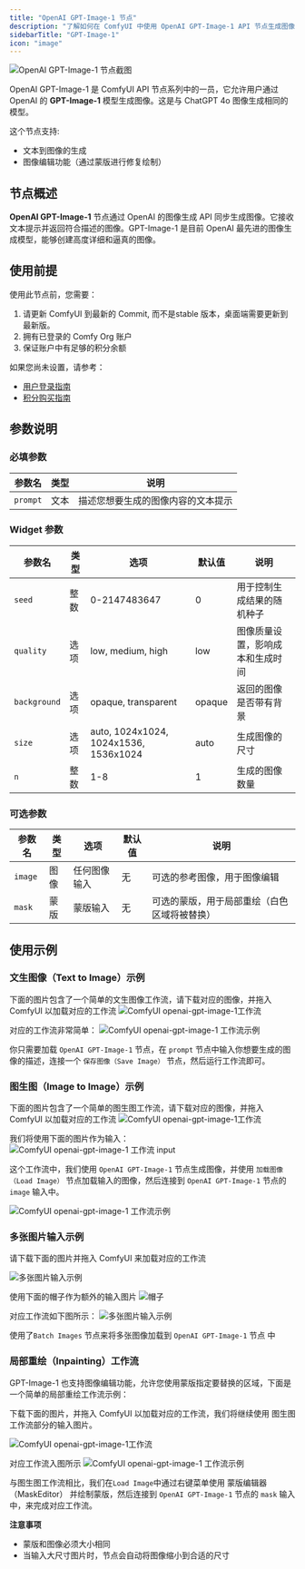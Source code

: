 ```yaml
---
title: "OpenAI GPT-Image-1 节点"
description: "了解如何在 ComfyUI 中使用 OpenAI GPT-Image-1 API 节点生成图像"
sidebarTitle: "GPT-Image-1"
icon: "image"
---
```


![OpenAI GPT-Image-1 节点截图](/images/comfy_core/api_nodes/openai-gpt-image-1.jpg)

OpenAI GPT-Image-1 是 ComfyUI API 节点系列中的一员，它允许用户通过 OpenAI 的 **GPT-Image-1** 模型生成图像。这是与 ChatGPT 4o 图像生成相同的模型。

这个节点支持:
- 文本到图像的生成
- 图像编辑功能（通过蒙版进行修复绘制）

## 节点概述

**OpenAI GPT-Image-1** 节点通过 OpenAI 的图像生成 API 同步生成图像。它接收文本提示并返回符合描述的图像。GPT-Image-1 是目前 OpenAI 最先进的图像生成模型，能够创建高度详细和逼真的图像。

## 使用前提

使用此节点前，您需要：

1. 请更新 ComfyUI 到最新的 Commit, 而不是stable 版本，桌面端需要更新到最新版。
2. 拥有已登录的 Comfy Org 账户
3. 保证账户中有足够的积分余额

如果您尚未设置，请参考：
- [用户登录指南](/zh-CN/interface/user)
- [积分购买指南](/zh-CN/interface/credits)

## 参数说明

### 必填参数

| 参数名   | 类型 | 说明                                |
|---------|-----|-------------------------------------|
| `prompt` | 文本 | 描述您想要生成的图像内容的文本提示      |

### Widget 参数

| 参数名        | 类型     | 选项                                | 默认值   | 说明                                         |
|--------------|----------|-------------------------------------|---------|----------------------------------------------|
| `seed`       | 整数     | 0-2147483647                        | 0       | 用于控制生成结果的随机种子                     |
| `quality`    | 选项     | low, medium, high                   | low     | 图像质量设置，影响成本和生成时间               |
| `background` | 选项     | opaque, transparent                 | opaque  | 返回的图像是否带有背景                        |
| `size`       | 选项     | auto, 1024x1024, 1024x1536, 1536x1024 | auto   | 生成图像的尺寸                               |
| `n`          | 整数     | 1-8                                 | 1       | 生成的图像数量                                |

### 可选参数

| 参数名       | 类型     | 选项                                | 默认值   | 说明                                         |
|--------------|----------|-------------------------------------|---------|----------------------------------------------|
| `image`      | 图像     | 任何图像输入                         | 无      | 可选的参考图像，用于图像编辑                  |
| `mask`       | 蒙版     | 蒙版输入                            | 无      | 可选的蒙版，用于局部重绘（白色区域将被替换）    |

## 使用示例

### 文生图像（Text to Image）示例

下面的图片包含了一个简单的文生图像工作流，请下载对应的图像，并拖入 ComfyUI 以加载对应的工作流
![ComfyUI openai-gpt-image-1工作流](https://raw.githubusercontent.com/Comfy-Org/example_workflows/main/api_nodes/GPT-Image-1/text2image.png)

对应的工作流非常简单：
![ComfyUI openai-gpt-image-1 工作流示例](/images/tutorial/api_nodes/gpt-image-1/text2image.jpg)

你只需要加载 `OpenAI GPT-Image-1` 节点，在 `prompt` 节点中输入你想要生成的图像的描述，连接一个 `保存图像（Save Image）` 节点，然后运行工作流即可。


### 图生图（Image to Image）示例

下面的图片包含了一个简单的图生图工作流，请下载对应的图像，并拖入 ComfyUI 以加载对应的工作流
![ComfyUI openai-gpt-image-1工作流](https://raw.githubusercontent.com/Comfy-Org/example_workflows/main/api_nodes/GPT-Image-1/image2image.png)

我们将使用下面的图片作为输入：
![ComfyUI openai-gpt-image-1 工作流 input](https://raw.githubusercontent.com/Comfy-Org/example_workflows/main/api_nodes/GPT-Image-1/input.webp)


这个工作流中，我们使用 `OpenAI GPT-Image-1` 节点生成图像，并使用 `加载图像（Load Image）` 节点加载输入的图像，然后连接到 `OpenAI GPT-Image-1` 节点的 `image` 输入中。

![ComfyUI openai-gpt-image-1 工作流示例](/images/tutorial/api_nodes/gpt-image-1/image2image.jpg)

### 多张图片输入示例

请下载下面的图片并拖入 ComfyUI 来加载对应的工作流

![多张图片输入示例](https://raw.githubusercontent.com/Comfy-Org/example_workflows/main/api_nodes/GPT-Image-1/multiple_image_input.png)

使用下面的帽子作为额外的输入图片
![帽子](https://raw.githubusercontent.com/Comfy-Org/example_workflows/main/api_nodes/GPT-Image-1/hat.webp)

对应工作流如下图所示：
![多张图片输入示例](/images/tutorial/api_nodes/gpt-image-1/multi_images_input.png)

使用了`Batch Images` 节点来将多张图像加载到 `OpenAI GPT-Image-1` 节点 中

### 局部重绘（Inpainting）工作流

GPT-Image-1 也支持图像编辑功能，允许您使用蒙版指定要替换的区域，下面是一个简单的局部重绘工作流示例：

下载下面的图片，并拖入 ComfyUI 以加载对应的工作流，我们将继续使用 图生图工作流部分的输入图片。

![ComfyUI openai-gpt-image-1工作流](https://raw.githubusercontent.com/Comfy-Org/example_workflows/main/api_nodes/GPT-Image-1/inpaint.png)

对应工作流入图所示
![ComfyUI openai-gpt-image-1 工作流示例](/images/tutorial/api_nodes/gpt-image-1/inpaint.jpg)

与图生图工作流相比，我们在`Load Image`中通过右键菜单使用 蒙版编辑器（MaskEditor） 并绘制蒙版，然后连接到 `OpenAI GPT-Image-1` 节点的 `mask` 输入中，来完成对应工作流。

**注意事项**

- 蒙版和图像必须大小相同
- 当输入大尺寸图片时，节点会自动将图像缩小到合适的尺寸

